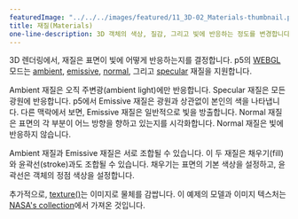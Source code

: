 ---
featuredImage: "../../../images/featured/11_3D-02_Materials-thumbnail.png"
title: 재질(Materials)
one-line-description: 3D 객체의 색상, 질감, 그리고 빛에 반응하는 정도를 변경합니다.
---

3D 렌더링에서, 재질은 표면이 빛에 어떻게 반응하는지를 결정합니다.
p5의 <a href="https://p5js.org/reference/#/p5/WEBGL" target="_blank">WEBGL</a> 모드는
<a href="https://p5js.org/reference/#/p5/ambientMaterial" target="_blank">ambient</a>,
<a href="https://p5js.org/reference/#/p5/emissiveMaterial" target="_blank">emissive</a>,
<a href="https://p5js.org/reference/#/p5/normalMaterial" target="_blank">normal</a>, 그리고
<a href="https://p5js.org/reference/#/p5/specularMaterial" target="_blank">specular</a>
재질을 지원합니다.

Ambient 재질은 오직 주변광(ambient light)에만 반응합니다. Specular 재질은 모든 광원에 반응합니다.
p5에서 Emissive 재질은 광원과 상관없이 본인의 색을 나타냅니다. 다른 맥락에서 보면, Emissive 재질은 일반적으로 빛을 방출합니다. 
Normal 재질은 표면의 각 부분이 어느 방향을 향하고 있는지를 시각화합니다. Normal 재질은 빛에 반응하지 않습니다.

Ambient 재질과 Emissive 재질은 서로 조합될 수 있습니다. 이 두 재질은 채우기(fill)와 윤곽선(stroke)과도 조합될 수 있습니다. 
채우기는 표면의 기본 색상을 설정하고, 윤곽선은 객체의 정점 색상을 설정합니다.

추가적으로,
<a href="https://p5js.org/reference/#/p5/texture" target="_blank">texture()</a>는 이미지로 물체를 감쌉니다.
이 예제의 모델과 이미지 텍스처는 
<a href="https://nasa3d.arc.nasa.gov" target="_blank">NASA's collection</a>에서 가져온 것입니다.